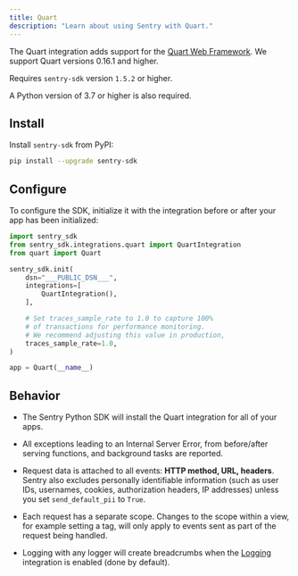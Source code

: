 ```yaml
---
title: Quart
description: "Learn about using Sentry with Quart."
---
```


The Quart integration adds support for the [Quart Web Framework](https://gitlab.com/pgjones/quart). We support Quart versions 0.16.1 and higher.

Requires `sentry-sdk` version `1.5.2` or higher.

A Python version of 3.7 or higher is also required.

## Install

Install `sentry-sdk` from PyPI:

```bash
pip install --upgrade sentry-sdk
```

## Configure

To configure the SDK, initialize it with the integration before or after your app has been initialized:

<SignInNote />

```python
import sentry_sdk
from sentry_sdk.integrations.quart import QuartIntegration
from quart import Quart

sentry_sdk.init(
    dsn="___PUBLIC_DSN___",
    integrations=[
        QuartIntegration(),
    ],

    # Set traces_sample_rate to 1.0 to capture 100%
    # of transactions for performance monitoring.
    # We recommend adjusting this value in production,
    traces_sample_rate=1.0,
)

app = Quart(__name__)
```

## Behavior

- The Sentry Python SDK will install the Quart integration for all of your apps.

- All exceptions leading to an Internal Server Error, from before/after serving functions, and background tasks are reported.

- Request data is attached to all events: **HTTP method, URL, headers**. Sentry also excludes personally identifiable information (such as user IDs, usernames, cookies, authorization headers, IP addresses) unless you set `send_default_pii` to `True`.

- Each request has a separate scope. Changes to the scope within a view, for example setting a tag, will only apply to events sent as part of the request being handled.

- Logging with any logger will create breadcrumbs when the [Logging](/platforms/python/guides/logging/) integration is enabled (done by default).
